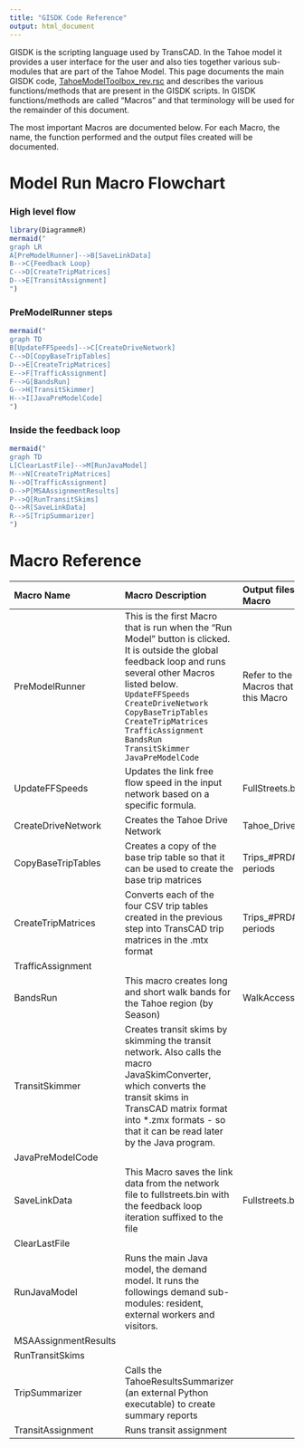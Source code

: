 ```yaml
---
title: "GISDK Code Reference"
output: html_document
---
```


GISDK is the scripting language used by TransCAD. In the Tahoe model it provides a user interface for the user and also ties together various sub-modules that are part of the Tahoe Model. This page documents the main GISDK code, [TahoeModelToolbox_rev.rsc](../reference/code/TahoeModelToolbox_rev.rsc) and describes the various functions/methods that are present in the GISDK scripts. In GISDK functions/methods are called  "Macros" and that terminology will be used for the remainder of this document.

The most important Macros are documented below.  For each Macro, the name, the function performed and the output files created will be documented.   

# Model Run Macro Flowchart

### High level flow
```r
library(DiagrammeR)
mermaid("
graph LR
A[PreModelRunner]-->B[SaveLinkData]
B-->C{Feedback Loop}
C-->D[CreateTripMatrices]
D-->E[TransitAssignment]
")
```

### PreModelRunner steps

```r
mermaid("
graph TD
B[UpdateFFSpeeds]-->C[CreateDriveNetwork]
C-->D[CopyBaseTripTables]
D-->E[CreateTripMatrices]
E-->F[TrafficAssignment]
F-->G[BandsRun]
G-->H[TransitSkimmer]
H-->I[JavaPreModelCode]
")
```

### Inside the feedback loop
```r
mermaid("
graph TD
L[ClearLastFile]-->M[RunJavaModel]
M-->N[CreateTripMatrices]
N-->O[TrafficAssignment]
O-->P[MSAAssignmentResults]
P-->Q[RunTransitSkims]
Q-->R[SaveLinkData]
R-->S[TripSummarizer]
")
```

# Macro Reference

-------------------------------------------------------------------------------------------
Macro                Macro                                          Output files from
Name                 Description                                    the Macro
-------------------- ---------------------------------------------- -----------------------
PreModelRunner       This is the first Macro that is run            Refer to the outputs 
                     when the "Run Model" button is clicked.        of Macros that are
                     It is outside the global feedback loop and     called by this Macro  
                     runs several other Macros listed below. 
                     `UpdateFFSpeeds`<br/>
                     `CreateDriveNetwork`<br/>
                     `CopyBaseTripTables`<br/>
                     `CreateTripMatrices`<br/>
                     `TrafficAssignment`<br/>
                     `BandsRun`<br/>
                     `TransitSkimmer`<br/>
                     `JavaPreModelCode`<br/>
                     
                     
UpdateFFSpeeds       Updates the link free flow speed in the 
                     input network based on a specific formula.     FullStreets.bin
                     
CreateDriveNetwork   Creates the Tahoe Drive Network                Tahoe_Drive_Network.net 
                     
CopyBaseTripTables   Creates a copy of the base trip table so that  Trips_#PRD#.csv for
                     it can be used to create the base trip         all time periods
                     matrices
                     
CreateTripMatrices   Converts each of the four CSV trip tables      Trips_#PRD#.mtx for
                     created in the previous step into TransCAD     all time periods
                     trip matrices in the .mtx format
                     
TrafficAssignment    
                     
BandsRun             This macro creates long and short walk bands    WalkAccess_#SEASON#.csv
                      for the Tahoe region (by Season)
                     
TransitSkimmer       Creates transit skims by skimming the 
                      transit network. Also calls the macro
                      JavaSkimConverter, which converts the 
                      transit skims in TransCAD matrix format into
                      *.zmx formats - so that it can be read later
                      by the Java program.
                      
                     
JavaPreModelCode     
                     
SaveLinkData         This Macro saves the link data from the         Fullstreets.bin  
                     network file to fullstreets.bin with the
                     feedback loop iteration suffixed to the
                     file
                     
ClearLastFile        
                     
RunJavaModel         Runs the main Java model, the demand model. 
                      It runs the followings demand sub-modules:
                      resident, external workers and visitors.
                     
MSAAssignmentResults 

RunTransitSkims                   

TripSummarizer        Calls the TahoeResultsSummarizer (an external
                        Python executable) to create summary reports
                        
TransitAssignment     Runs transit assignment

----------------------------------------------------------------------------------




